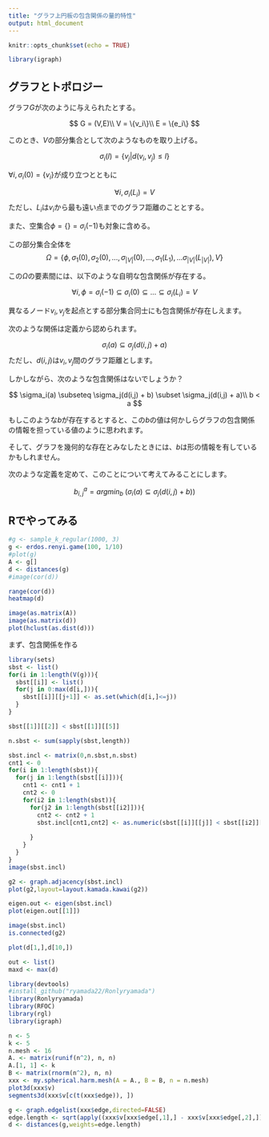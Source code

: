 ```yaml
---
title: "グラフ上円板の包含関係の量的特性"
output: html_document
---
```


```r
knitr::opts_chunk$set(echo = TRUE)
```

```r
library(igraph)
```

## グラフとトポロジー

グラフ$G$が次のように与えられたとする。

$$
G = (V,E)\\
V = \{v_i\}\\
E = \{e_i\}
$$

このとき、$V$の部分集合として次のようなものを取り上げる。

$$
\sigma_i(l) = \{v_j | d(v_i,v_j) \le l\}
$$

$\forall i, \sigma_i(0) = \{v_i\}$が成り立つとともに

$$
\forall i, \sigma_i(L_i) = V
$$
ただし、$L_i$は$v_i$から最も遠い点までのグラフ距離のこととする。

また、空集合$\phi= \{\} = \sigma_i(-1)$も対象に含める。

この部分集合全体を
$$
\Omega = \{\phi,\sigma_1(0),\sigma_2(0),...,\sigma_{|V|}(0),...,\sigma_1(L_1),...\sigma_{|V|}(L_{|V|}),V\}
$$

この$\Omega$の要素間には、以下のような自明な包含関係が存在する。

$$
\forall i,
\phi= \sigma_i(-1) \subseteq \sigma_i(0) \subseteq ... \subseteq \sigma_i(L_i)=V
$$

異なるノード$v_i,v_j$を起点とする部分集合同士にも包含関係が存在しえます。

次のような関係は定義から認められます。

$$
\sigma_i(a) \subseteq \sigma_j(d(i,j) + a) 
$$
ただし、$d(i,j)$は$v_i,v_j$間のグラフ距離とします。

しかしながら、次のような包含関係はないでしょうか？

$$
\sigma_i(a) \subseteq \sigma_j(d(i,j) + b) \subset \sigma_j(d(i,j) + a)\\
b < a
$$

もしこのような$b$が存在するとすると、この$b$の値は何かしらグラフの包含関係の情報を担っている値のように思われます。

そして、グラフを幾何的な存在とみなしたときには、$b$は形の情報を有しているかもしれません。

次のような定義を定めて、このことについて考えてみることにします。

$$
b_{i,j}^a = argmin_b \;(\sigma_i(a) \subseteq \sigma_j(d(i,j)+b))
$$

## Rでやってみる

```r
#g <- sample_k_regular(1000, 3)
g <- erdos.renyi.game(100, 1/10)
#plot(g)
A <- g[]
d <- distances(g)
#image(cor(d))
```

```r
range(cor(d))
heatmap(d)
```
```r
image(as.matrix(A))
image(as.matrix(d))
plot(hclust(as.dist(d)))
```

まず、包含関係を作る

```r
library(sets)
sbst <- list()
for(i in 1:length(V(g))){
  sbst[[i]] <- list()
  for(j in 0:max(d[i,])){
    sbst[[i]][[j+1]] <- as.set(which(d[i,]<=j))
  }
}

```
```r
sbst[[1]][[2]] < sbst[[1]][[5]]
```

```r
n.sbst <- sum(sapply(sbst,length))
```
```r
sbst.incl <- matrix(0,n.sbst,n.sbst)
cnt1 <- 0
for(i in 1:length(sbst)){
  for(j in 1:length(sbst[[i]])){
    cnt1 <- cnt1 + 1
    cnt2 <- 0
    for(i2 in 1:length(sbst)){
      for(j2 in 1:length(sbst[[i2]])){
        cnt2 <- cnt2 + 1
        sbst.incl[cnt1,cnt2] <- as.numeric(sbst[[i]][[j]] < sbst[[i2]][[j2]])
        
      }
    }
  }
}
image(sbst.incl)
```
```r
g2 <- graph.adjacency(sbst.incl)
plot(g2,layout=layout.kamada.kawai(g2))
```

```r
eigen.out <- eigen(sbst.incl)
plot(eigen.out[[1]])
```
```r
image(sbst.incl)
is.connected(g2)
```

```r
plot(d[1,],d[10,])
```

```r
out <- list()
maxd <- max(d)

```

```r
library(devtools)
#install_github("ryamada22/Ronlyryamada")
library(Ronlyryamada)
library(RFOC)
library(rgl)
library(igraph)
```
```r
n <- 5
k <- 5
n.mesh <- 16
A. <- matrix(runif(n^2), n, n)
A.[1, 1] <- k
B <- matrix(rnorm(n^2), n, n)
xxx <- my.spherical.harm.mesh(A = A., B = B, n = n.mesh)
plot3d(xxx$v)
segments3d(xxx$v[c(t(xxx$edge)), ])
```
```r
g <- graph.edgelist(xxx$edge,directed=FALSE)
edge.length <- sqrt(apply((xxx$v[xxx$edge[,1],] - xxx$v[xxx$edge[,2],])^2 ,1,sum))
d <- distances(g,weights=edge.length)
```

